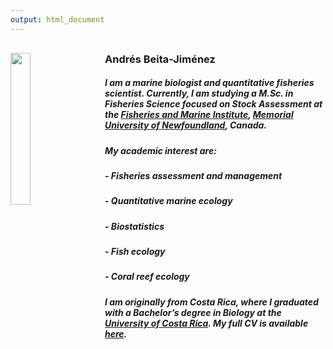 ```yaml
---
output: html_document
---
```

<link rel="stylesheet" href="styles.css" type="text/css">

<div style="margin-bottom:30px;">
</div>

<img src="images/andres.jpg" style="width:25%; border:0px solid; margin-right: 25px" align="left">

### Andrés Beita-Jiménez

##### I am a marine biologist and quantitative fisheries scientist. Currently, I am studying a M.Sc. in Fisheries Science focused on Stock Assessment at the [Fisheries and Marine Institute](https://www.mi.mun.ca/), [Memorial University of Newfoundland](https://www.mun.ca/), Canada.

##### My academic interest are:

##### - Fisheries assessment and management
##### - Quantitative marine ecology
##### - Biostatistics
##### - Fish ecology
##### - Coral reef ecology

##### I am originally from Costa Rica, where I graduated with a Bachelor's degree in Biology at the [University of Costa Rica](https://www.ucr.ac.cr/). My full CV is available [here](files/CVBeitaJimenezMay2019_En.pdf).

